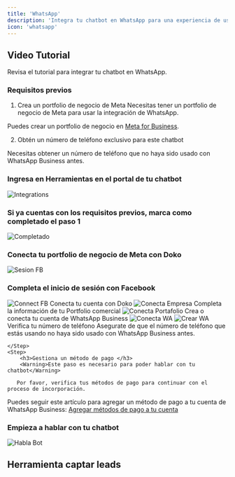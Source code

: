 ```yaml
---
title: 'WhatsApp'
description: 'Integra tu chatbot en WhatsApp para una experiencia de usuario fluida.'
icon: 'whatsapp'
---
```

## Video Tutorial
<Card title="Revisa el tutorial" icon="youtube" href="https://youtu.be/aTM9VQm_RAU?si=qOmfeTQBjHTv9oyd">
  Revisa el tutorial para integrar tu chatbot en WhatsApp.
</Card>

### Requisitos previos

1. Crea un portfolio de negocio de Meta
Necesitas tener un portfolio de negocio de Meta para usar la integración de WhatsApp.

Puedes crear un portfolio de negocio en [Meta for Business](https://www.facebook.com/business/help/1710077379203657).

2. Obtén un número de teléfono exclusivo para este chatbot

Necesitas obtener un número de teléfono que no haya sido usado con WhatsApp Business antes.

<Steps>
    <Step>
        <h3>Ingresa en Herramientas en el portal de tu chatbot</h3>
       <Frame>
  <img src="/images/integraciones-2.png" alt="Integrations" />
</Frame>
    </Step>
 <Step>
        <h3>Si ya cuentas con los requisitos previos, marca como completado el paso 1</h3>
       <Frame>
  <img src="/images/completado.png" alt="Completado" />
</Frame>
    </Step>
     <Step>
        <h3>Conecta tu portfolio de negocio de Meta con Doko</h3>
       <Frame>
  <img src="/images/sesion-fb.png" alt="Sesion FB" />
</Frame>
    </Step>
    <Step>
        <h3>Completa el inicio de sesión con Facebook</h3>
       <Frame>
  <img src="/images/connect-fb.png" alt="Connect FB" />
 
</Frame>
 Conecta tu cuenta con Doko
 <Frame>
  <img src="/images/conecta-empresa.png" alt="Conecta Empresa" />
</Frame>
  Completa la información de tu Portfolio comercial
 <Frame>
  <img src="/images/conecta-portafolio.png" alt="Conecta Portafolio" />
</Frame>
  Crea o conecta tu cuenta de WhatsApp Business
 <Frame>
  <img src="/images/conecta-wa.png" alt="Conecta WA" />
</Frame>
<Frame>
  <img src="/images/crea-wa.png" alt="Crear WA" />
</Frame>
 Verifica tu número de teléfono
 <Warning>Asegurate de que el número de teléfono que estás usando no haya sido usado con WhatsApp Business antes.</Warning>

    </Step>
    <Step>
        <h3>Gestiona un método de pago </h3>
        <Warning>Este paso es necesario para poder hablar con tu chatbot</Warning>

       Por favor, verifica tus métodos de pago para continuar con el proceso de incorporación.

Puedes seguir este artículo para agregar un método de pago a tu cuenta de WhatsApp Business: [Agregar métodos de pago a tu cuenta](https://www.facebook.com/business/help/488291839463771)
    </Step>
    <Step>
        <h3>Empieza a hablar con tu chatbot</h3>
       <Frame>
  <img src="/images/habla-bot.png" alt="Habla Bot" />
</Frame>
    </Step>
</Steps>

## Herramienta captar leads